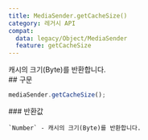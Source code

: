 ```yaml
---
title: MediaSender.getCacheSize()
category: 레거시 API
compat:
  data: legacy/Object/MediaSender
  feature: getCacheSize
---
```


<Section>
  캐시의 크기(Byte)를 반환합니다.
</Section>
<Section>
  ## 구문

  ~~~js
  mediaSender.getCacheSize();
  ~~~

  <Section>
    ### 반환값

    `Number` - 캐시의 크기(Byte)를 반환합니다.
  </Section>
</Section>